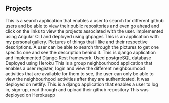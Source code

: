  ## Projects

<ProjectCard title="Git-Search" link="https://github.com/Libb521/Gitsearch" bg="linear-gradient(to right, #D4145A 0%, #FBB03B 100%)">
This is a search application that enables a user to search for different github users and be able to view their public repositories and even go ahead and click on the links to view the projects associated with the user.
Implemented using Angular CLI and deployed using ghpages
</ProjectCard>

<ProjectCard title="My Gallery" link="https://github.com/Libb521/gallery" bg="linear-gradient(to right, #D4145A 0%, #FBB03B 100%)">
This is an application with my personal gallery. Pictures of things that I like and their respective descriptions. A user can be able to search through the pictures to get one specific one and see the description behind it.
This is django application and implemented Django Rest framework.
    Used postgreSQL database
    Deployed using Heroku
</ProjectCard>

<ProjectCard title="Neighbourhood" link="https://github.com/Libb521/Neighbourhood" bg="linear-gradient(to right, #D4145A 0%, #FBB03B 100%)">
This is a group neighbourhood application that enables a user register, login and view the different neighbourhood activities that are available for them to see, the user can only be able to view the neighbourhood activities after they are authenticated.
It was deployed on netlify.
</ProjectCard>

<ProjectCard title="Awaaarrdds" link="https://github.com/Libb521/awards" bg="linear-gradient(to right, #D4145A 0%, #FBB03B 100%)">
This is a django application that enables a user to log in, sign-up, read through and upload their github repository
This was deployed on Herokuapp
 </ProjectCard>